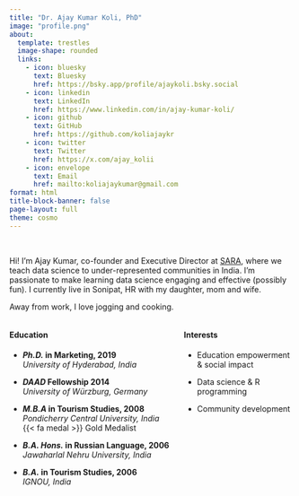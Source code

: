 ```yaml
---
title: "Dr. Ajay Kumar Koli, PhD"
image: "profile.png"
about: 
  template: trestles
  image-shape: rounded
  links: 
    - icon: bluesky
      text: Bluesky
      href: https://bsky.app/profile/ajaykoli.bsky.social
    - icon: linkedin
      text: LinkedIn
      href: https://www.linkedin.com/in/ajay-kumar-koli/
    - icon: github
      text: GitHub
      href: https://github.com/koliajaykr
    - icon: twitter
      text: Twitter
      href: https://x.com/ajay_kolii
    - icon: envelope
      text: Email
      href: mailto:koliajaykumar@gmail.com        
format: html
title-block-banner: false
page-layout: full
theme: cosmo
---
```


<br>

Hi! I'm Ajay Kumar, co-founder and Executive Director at [SARA](https://sara-edu.netlify.app/), where we teach data science to under-represented communities in India. I’m passionate to make learning data science engaging and effective (possibly fun). I currently live in Sonipat, HR with my daughter, mom and wife.

Away from work, I love jogging and cooking.

:::: {.columns}

::: {.column width="60%"}
#### Education

- ***Ph.D.* in Marketing, 2019**<br>*University of Hyderabad, India*

- ***DAAD* Fellowship 2014**<br>*University of Würzburg, Germany*

- ***M.B.A* in Tourism Studies, 2008**<br>*Pondicherry Central University, India*<br>{{< fa medal >}} Gold Medalist

- ***B.A. Hons.* in Russian Language, 2006**<br>*Jawaharlal Nehru University, India*

- ***B.A.* in Tourism Studies, 2006**<br>*IGNOU, India*

:::

::: {.column width="40%"}
#### Interests

- Education empowerment & social impact

- Data science & R programming

- Community development
:::

::::
